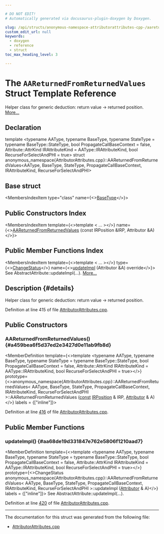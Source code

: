 ```yaml
---

# DO NOT EDIT!
# Automatically generated via docusaurus-plugin-doxygen by Doxygen.

slug: /api/structs/anonymous-namespace-attributorattributes-cpp-/aareturnedfromreturnedvalues
custom_edit_url: null
keywords:
  - doxygen
  - reference
  - struct
toc_max_heading_level: 3

---
```





# The `AAReturnedFromReturnedValues` Struct Template Reference

<DoxygenPage pluginConfig={pluginConfig}>

Helper class for generic deduction: return value -&gt; returned position. <a href="#details">More...</a>

## Declaration

<CodeBlock>template &lt;typename AAType, typename BaseType, typename StateType = typename BaseType::StateType, bool PropagateCallBaseContext = false, Attribute::AttrKind IRAttributeKind = AAType::IRAttributeKind, bool RecurseForSelectAndPHI = true&gt;
struct anonymous_namespace{AttributorAttributes.cpp}::AAReturnedFromReturnedValues&lt;AAType, BaseType, StateType, PropagateCallBaseContext, IRAttributeKind, RecurseForSelectAndPHI&gt;</CodeBlock>

## Base struct

<MembersIndex>

<MembersIndexItem
  type="class"
  name={<><a href="/docs/api/classes/basetype">BaseType</a></>}>
</MembersIndexItem>

</MembersIndex>

## Public Constructors Index

<MembersIndex>

<MembersIndexItem
  template={<>template &lt; ... &gt;</>}
  name={<><a href="#a459bea6f5d37ed2e3427d0e11ab9fb8d">AAReturnedFromReturnedValues</a> (const IRPosition &amp;IRP, Attributor &amp;A)</>}>
</MembersIndexItem>

</MembersIndex>

## Public Member Functions Index

<MembersIndex>

<MembersIndexItem
  template={<>template &lt; ... &gt;</>}
  type={<><a href="/docs/api/namespaces/llvm/#acd850975ae5042cacb64a9d0ea4715f3">ChangeStatus</a></>}
  name={<><a href="#aa68de19d331847e762e5806f1210aad7">updateImpl</a> (Attributor &amp;A) override</>}>
See AbstractAttribute::updateImpl(...). <a href="#aa68de19d331847e762e5806f1210aad7">More...</a>
</MembersIndexItem>

</MembersIndex>

## Description {#details}

Helper class for generic deduction: return value -&gt; returned position.

Definition at line 415 of file <a href="/docs/api/files/lib/lib/transforms/lib/transforms/ipo/attributorattributes-cpp">AttributorAttributes.cpp</a>.

<SectionDefinition>

## Public Constructors

### AAReturnedFromReturnedValues() {#a459bea6f5d37ed2e3427d0e11ab9fb8d}

<MemberDefinition
  template={<>template &lt;typename AAType, typename BaseType, typename StateType = typename BaseType::StateType, bool PropagateCallBaseContext = false, Attribute::AttrKind IRAttributeKind = AAType::IRAttributeKind, bool RecurseForSelectAndPHI = true&gt;</>}
  prototype={<>anonymous&#95;namespace&#123;AttributorAttributes.cpp&#125;::AAReturnedFromReturnedValues&lt; AAType, BaseType, StateType, PropagateCallBaseContext, IRAttributeKind, RecurseForSelectAndPHI &gt;::AAReturnedFromReturnedValues (<a href="/docs/api/files/lib/lib/target/lib/target/aarch64/aarch64promoteconstant-cpp/#a90f8350fecae261c25be85d38b451bff">const</a> <a href="/docs/api/structs/llvm/irposition">IRPosition</a> &amp; IRP, <a href="/docs/api/structs/llvm/attributor">Attributor</a> &amp; A)</>}
  labels = {["inline"]}>

Definition at line <a href="/docs/api/files/lib/lib/transforms/lib/transforms/ipo/attributorattributes-cpp/#l00416">416</a> of file <a href="/docs/api/files/lib/lib/transforms/lib/transforms/ipo/attributorattributes-cpp">AttributorAttributes.cpp</a>.
</MemberDefinition>

</SectionDefinition>

<SectionDefinition>

## Public Member Functions

### updateImpl() {#aa68de19d331847e762e5806f1210aad7}

<MemberDefinition
  template={<>template &lt;typename AAType, typename BaseType, typename StateType = typename BaseType::StateType, bool PropagateCallBaseContext = false, Attribute::AttrKind IRAttributeKind = AAType::IRAttributeKind, bool RecurseForSelectAndPHI = true&gt;</>}
  prototype={<>ChangeStatus anonymous&#95;namespace&#123;AttributorAttributes.cpp&#125;::AAReturnedFromReturnedValues&lt; AAType, BaseType, StateType, PropagateCallBaseContext, IRAttributeKind, RecurseForSelectAndPHI &gt;::updateImpl (<a href="/docs/api/structs/llvm/attributor">Attributor</a> &amp; A)</>}
  labels = {["inline"]}>
See AbstractAttribute::updateImpl(...).

Definition at line <a href="/docs/api/files/lib/lib/transforms/lib/transforms/ipo/attributorattributes-cpp/#l00420">420</a> of file <a href="/docs/api/files/lib/lib/transforms/lib/transforms/ipo/attributorattributes-cpp">AttributorAttributes.cpp</a>.
</MemberDefinition>

</SectionDefinition>

<hr/>

The documentation for this struct was generated from the following file:

<ul>
<li><a href="/docs/api/files/lib/lib/transforms/lib/transforms/ipo/attributorattributes-cpp">AttributorAttributes.cpp</a></li>
</ul>

</DoxygenPage>
